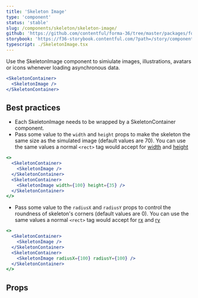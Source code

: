 ```yaml
---
title: 'Skeleton Image'
type: 'component'
status: 'stable'
slug: /components/skeleton/skeleton-image/
github: 'https://github.com/contentful/forma-36/tree/master/packages/forma-36-react-components/src/components/Skeleton/SkeletonImage'
storybook: 'https://f36-storybook.contentful.com/?path=/story/components-skeleton-skeletonimage--default'
typescript: ./SkeletonImage.tsx
---
```


Use the SkeletonImage component to simiulate images, illustrations, avatars or icons whenever loading asynchronous data.

```jsx
<SkeletonContainer>
  <SkeletonImage />
</SkeletonContainer>
```

## Best practices <a name="best-practices" />

- Each SkeletonImage needs to be wrapped by a SkeletonContainer component.
- Pass some value to the `width` and `height` props to make the skeleton the same size as the simulated image (default values are 70).
  You can use the same values a normal `<rect>` tag would accept for [width](https://developer.mozilla.org/en-US/docs/Web/SVG/Attribute/width#rect) and [height](https://developer.mozilla.org/en-US/docs/Web/SVG/Attribute/height#rect)

```jsx
<>
  <SkeletonContainer>
    <SkeletonImage />
  </SkeletonContainer>
  <SkeletonContainer>
    <SkeletonImage width={100} height={35} />
  </SkeletonContainer>
</>
```

- Pass some value to the `radiusX` and `radiusY` props to control the roundness of skeleton's corners (default values are 0).
  You can use the same values a normal `<rect>` tag would accept for [rx](https://developer.mozilla.org/en-US/docs/Web/SVG/Attribute/rx#rect) and [ry](https://developer.mozilla.org/en-US/docs/Web/SVG/Attribute/ry#rect)

```jsx
<>
  <SkeletonContainer>
    <SkeletonImage />
  </SkeletonContainer>
  <SkeletonContainer>
    <SkeletonImage radiusX={100} radiusY={100} />
  </SkeletonContainer>
</>
```

## Props

<Props of="SkeletonImage" />
